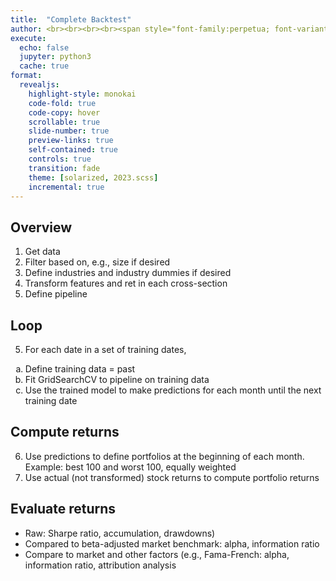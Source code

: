 ```yaml
---
title:  "Complete Backtest"
author: <br><br><br><br><span style="font-family:perpetua; font-variant:small-caps; color:#606060;">Kerry Back</span><br><br><img src="RiceBusiness-transparent-logo-sm.png"  height=80>
execute:
  echo: false
  jupyter: python3
  cache: true
format: 
  revealjs:
    highlight-style: monokai
    code-fold: true
    code-copy: hover
    scrollable: true
    slide-number: true
    preview-links: true
    self-contained: true
    controls: true
    transition: fade
    theme: [solarized, 2023.scss]
    incremental: true
---
```


## Overview

1. Get data
2. Filter based on, e.g., size if desired
3. Define industries and industry dummies if desired
4. Transform features and ret in each cross-section
4. Define pipeline


## Loop

5. For each date in a set of training dates,
  a. Define training data = past
  b. Fit GridSearchCV to pipeline on training data
  c. Use the trained model to make predictions for each month until the next training date

## Compute returns

6. Use predictions to define portfolios at the beginning of each month. Example: best 100 and worst 100, equally weighted
7. Use actual (not transformed) stock returns to compute portfolio returns

## Evaluate returns

- Raw: Sharpe ratio, accumulation, drawdowns)
- Compared to beta-adjusted market benchmark: alpha, information ratio
- Compare to market and other factors (e.g., Fama-French: alpha, information ratio, attribution analysis